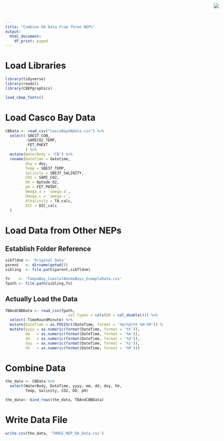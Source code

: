 ```yaml
---
title: "Combine OA Data From Three NEPs"
output:
  html_document:
    df_print: paged
---
```


<img
    src="https://www.cascobayestuary.org/wp-content/uploads/2014/04/logo_sm.jpg"
    style="position:absolute;top:10px;right:50px;" />


# Load Libraries
```r
library(tidyverse)
library(readxl)
library(CBEPgraphics)
```

```r
load_cbep_fonts()
```

# Load Casco Bay Data
```r
CBData <- read_csv("CascoBayOAData.csv") %>%
  select(-SBE37_CON,
         -SAMICO2_TEMP,
         -FET_PHEXT
         ) %>%
  mutate(WaterBody = 'CB') %>%
  rename(DateTime = datetime,
         doy = doy,
         Temp = SBE37_TEMP,
         Salinity = SBE37_SALINITY,
         CO2 = SAMI_CO2,
         DO = Optode_O2,
         pH = FET_PHINT,
         Omega_a = `omega-a`,
         Omega_c = `omega-c`,
         Alkalinity = TA_calc,
         DIC = DIC_calc
  )
```

# Load Data from Other NEPs
## Establish Folder Reference
```r
sibfldnm <- 'Original Data'
parent   <- dirname(getwd())
sibling  <- file.path(parent,sibfldnm)

fn    <- 'TampaBay_CoastalBendaBays_ExampleData.csv'
fpath <- file.path(sibling,fn)
```

## Actually Load the Data
```r
TBAndCBBData <- read_csv(fpath,
                            col_types = cols(DO = col_double())) %>%
  select(-TimeRoundMinute) %>%
  mutate(DateTime = as.POSIXct(DateTime, format = '%m/%d/%Y %H:%M')) %>%
  mutate(yyyy = as.numeric(format(DateTime, format = '%Y')),
         mm   = as.numeric(format(DateTime, format = '%m')),
         dd   = as.numeric(format(DateTime, format = '%d')),
         doy  = as.numeric(format(DateTime, format = '%j')),
         hh   = as.numeric(format(DateTime, format = '%H')))
```

# Combine Data
```r
the_data <- CBData %>%
  select(WaterBody, DateTime, yyyy, mm, dd, doy, hh,
         Temp, Salinity, CO2, DO, pH)

the_data<- bind_rows(the_data, TBAndCBBData)

```

# Write Data File
```r
write.csv(the_data, 'THREE_NEP_OA_Data.csv')

```


